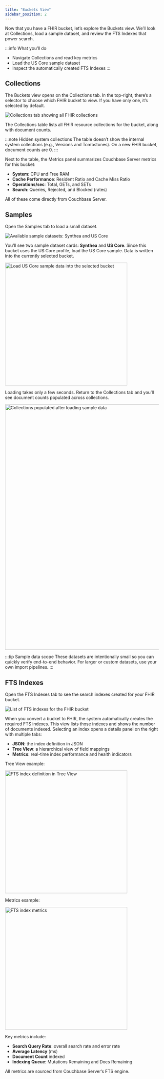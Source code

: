 ```yaml
---
title: "Buckets View"
sidebar_position: 2
---
```



Now that you have a FHIR bucket, let’s explore the Buckets view. We’ll look at Collections, load a sample dataset, and review the FTS Indexes that power search.

:::info What you’ll do

- Navigate Collections and read key metrics
- Load the US Core sample dataset
- Inspect the automatically created FTS Indexes
  :::

## Collections

The Buckets view opens on the Collections tab. In the top-right, there’s a selector to choose which FHIR bucket to view. If you have only one, it’s selected by default.

<img src={ImgCollection1} alt="Collections tab showing all FHIR collections" />

The Collections table lists all FHIR resource collections for the bucket, along with document counts.

:::note Hidden system collections
The table doesn’t show the internal system collections (e.g., Versions and Tombstones). On a new FHIR bucket, document counts are 0.
:::

Next to the table, the Metrics panel summarizes Couchbase Server metrics for this bucket:

- **System**: CPU and Free RAM
- **Cache Performance**: Resident Ratio and Cache Miss Ratio
- **Operations/sec**: Total, GETs, and SETs
- **Search**: Queries, Rejected, and Blocked (rates)

All of these come directly from Couchbase Server.

## Samples

Open the Samples tab to load a small dataset.

<img src={ImgSamples} alt="Available sample datasets: Synthea and US Core" />

You’ll see two sample dataset cards: **Synthea** and **US Core**. Since this bucket uses the US Core profile, load the US Core sample. Data is written into the currently selected bucket.

<img
  src={ImgLoadSamples}
  width="400"
  alt="Load US Core sample data into the selected bucket"
/>

Loading takes only a few seconds. Return to the Collections tab and you’ll see document counts populated across collections.

<img
  src={ImgCollection2}
  width="800"
  alt="Collections populated after loading sample data"
/>

:::tip Sample data scope
These datasets are intentionally small so you can quickly verify end-to-end behavior. For larger or custom datasets, use your own import pipelines.
:::

## FTS Indexes

Open the FTS Indexes tab to see the search indexes created for your FHIR bucket.

<img src={ImgFtsIndexes} alt="List of FTS indexes for the FHIR bucket" />

When you convert a bucket to FHIR, the system automatically creates the required FTS indexes. This view lists those indexes and shows the number of documents indexed. Selecting an index opens a details panel on the right with multiple tabs:

- **JSON**: the index definition in JSON
- **Tree View**: a hierarchical view of field mappings
- **Metrics**: real-time index performance and health indicators

Tree View example:

<img src={ImgTreeView} width="400" alt="FTS index definition in Tree View" />

Metrics example:

<img src={ImgMetricsView} width="400" alt="FTS index metrics" />

Key metrics include:

- **Search Query Rate**: overall search rate and error rate
- **Average Latency** (ms)
- **Document Count** indexed
- **Indexing Queue**: Mutations Remaining and Docs Remaining

All metrics are sourced from Couchbase Server’s FTS engine.
